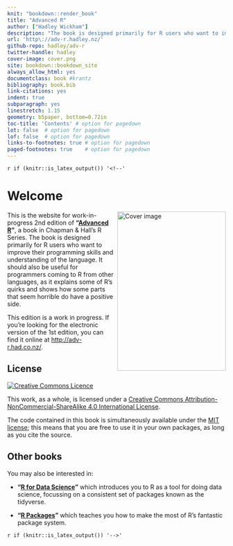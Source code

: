 ```yaml
---
knit: "bookdown::render_book"
title: "Advanced R"
author: ["Hadley Wickham"]
description: "The book is designed primarily for R users who want to improve their programming skills and understanding of the language.  It should also be useful for programmers coming to R from other languages, as it explains some of R's quirks and shows how some parts that seem horrible do have a positive side."
url: 'http\://adv-r.hadley.nz/'
github-repo: hadley/adv-r
twitter-handle: hadley
cover-image: cover.png
site: bookdown::bookdown_site
always_allow_html: yes
documentclass: book #krantz
bibliography: book.bib
link-citations: yes
indent: true
subparagraph: yes
linestretch: 1.15
geometry: b5paper, bottom=0.72in
toc-title: 'Contents' # option for pagedown
lot: false  # option for pagedown
lof: false  # option for pagedown
links-to-footnotes: true # option for pagedown
paged-footnotes: true    # option for pagedown
---
```


`r if (knitr::is_latex_output()) '<!--'` 

# Welcome {-}

<img src="cover.png" width="250" height="366" align="right" alt="Cover image" />

This is the website for work-in-progress 2nd edition of __"[Advanced R](http://amzn.com/1466586966?tag=devtools-20)"__, a book in Chapman & Hall's R Series. The book is designed primarily for R users who want to improve their programming skills and understanding of the language.  It should also be useful for programmers coming to R from other languages, as it explains some of R's quirks and shows how some parts that seem horrible do have a positive side.

This edition is a work in progress. If you're looking for the electronic version of the 1st edition, you can find it online at <http://adv-r.had.co.nz/>.

## License {-}

<a rel="license" href="http://creativecommons.org/licenses/by-nc-sa/4.0/"><img alt="Creative Commons Licence" style="border-width:0" src="https://i.creativecommons.org/l/by-nc-sa/4.0/88x31.png" /></a>

This work, as a whole, is licensed under a <a rel="license" href="http://creativecommons.org/licenses/by-nc-sa/4.0/">Creative Commons Attribution-NonCommercial-ShareAlike 4.0 International License</a>.

The code contained in this book is simultaneously available under the [MIT license](https://opensource.org/licenses/MIT); this means that you are free to use it in your own packages, as long as you cite the source.

## Other books {-}

You may also be interested in:

* __"[R for Data Science](http://r4ds.had.co.nz/)"__ which introduces you to R 
  as a tool for doing data science, focussing on a consistent
  set of packages known as the tidyverse.

* __"[R Packages](http://r-pkgs.had.co.nz/)"__ which teaches you 
  how to make the most of R's fantastic package system.

`r if (knitr::is_latex_output()) '-->'`
